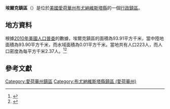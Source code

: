 {{noteTA
|G1=USState
|G2=地名
|G3=Unit
}}
{{Infobox settlement
|official_name            = 埃爾克鎮區
|native_name = Elk Township
|settlement_type          = [[行政鎮區|行政鎮區]]
|image_skyline            = 
|imagesize                = 
|image_map                = Map highlighting Elk Township, Buena Vista County, Iowa.svg
|mapsize                  = 250px
|pushpin_map  =USA Iowa
|pushpin_label = 埃爾克鎮區
|pushpin_label_position   = top
|pushpin_map_caption      = 埃爾克鎮區在愛荷華州的位置
|subdivision_type         = [[世界政區索引|國家]]
|subdivision_type1        = [[美国州份|州份]]
|subdivision_type2        = [[愛荷華州行政区划|縣]]
|subdivision_name         = [[美国|美国]]
|subdivision_name1        = [[愛荷華州|愛荷華州]]
|subdivision_name2        = [[布尤納維斯塔縣_(愛荷華州)|布尤納維斯塔縣]]
|elevation_ft             = 1430
|elevation_m              = 436
|timezone                 = [[北美中部時區|北美中部時區]]
|area_total_km2           = 93.91
|area_land_km2            = 93.90
|area_water_km2           = 0.01
|area_total_sq_mi         = 
|area_land_sq_mi          = 
|area_water_sq_mi         = 
|population_as_of         = [[2010年美國人口普查|2010]]
|population_footnotes     = 
|population_total         = 223
|population_density_km2   = auto
|population_density_sq_mi = auto
|utc_offset               = -6
|coordinates              = {{coord|42|46|40|N|95|19|44|W|type:city_region:US-AL_source:GNS-enwiki|display=inline,title}}
| coor_pinpoint           = 
| coordinates_footnotes   = 
|timezone_DST             = CDT
|utc_offset_DST           = -5
|postal_code_type         = [[美國郵區編號|郵區編號]]
|postal_code              = 
|area_code                = {{link-en|电话区号319|Area code 319|319}}
|blank_name = [[地名信息系统|GNIS ID]]
|blank_info = 467775
}}
'''埃爾克鎮區'''（{{lang-en|Elk Township}}）是位於[[美國|美國]][[愛荷華州|愛荷華州]][[布尤納維斯塔縣_(愛荷華州)|布尤納維斯塔縣]]的一個[[行政鎮區|行政鎮區]]。

== 地方資料 ==
根據[[2010年美國人口普查|2010年美國人口普查]]的數據，埃爾克鎮區的面積為93.91平方千米，當中陸地面積為93.90平方千米，而水域面積為0.01平方千米。當地共有人口223人，而人口密度為每平方千米2.37人。<ref name="GR8">{{cite web|url=http://factfinder2.census.gov|publisher=[[美国人口调查局|美国人口调查局]]|accessdate=2011-05-14|title=American FactFinder|archive-date=2013-09-11|archive-url=https://web.archive.org/web/20130911234518/http://factfinder2.census.gov/|dead-url=no}}</ref><ref>{{cite web|url=https://www.citypopulation.de/en/usa/iowa/admin/|title=USA: Iowa (Counties and Townships) - City Population}}</ref>

== 參考文獻 ==
{{reflist}}

{{布尤納維斯塔縣 (愛荷華州)}}

{{DEFAULTSORT:Elk Township}}
[[Category:愛荷華州鎮區|Category:愛荷華州鎮區]]
[[Category:布尤納維斯塔縣鎮區_(愛荷華州)|Category:布尤納維斯塔縣鎮區 (愛荷華州)]]

{{Iowa-geo-stub}}